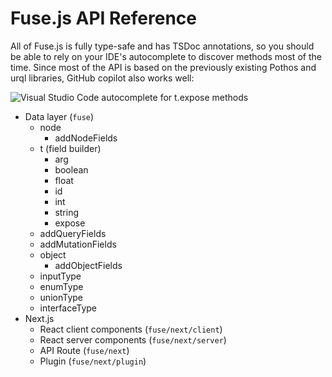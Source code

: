 # Fuse.js API Reference

All of Fuse.js is fully type-safe and has TSDoc annotations, so you should be able to rely on your IDE's autocomplete to discover methods most of the time. Since most of the API is based on the previously existing Pothos and urql libraries, GitHub copilot also works well:

![Visual Studio Code autocomplete for t.expose methods](https://gist.github.com/assets/7525670/4470f1d9-cdfc-4424-b18e-504c04836df2)

- Data layer (`fuse`)
  - node
    - addNodeFields
  - t (field builder)
    - arg
    - boolean
    - float
    - id
    - int
    - string
    - expose
  - addQueryFields
  - addMutationFields
  - object
    - addObjectFields
  - inputType
  - enumType
  - unionType
  - interfaceType
- Next.js
  - React client components (`fuse/next/client`)
  - React server components (`fuse/next/server`)
  - API Route (`fuse/next`)
  - Plugin (`fuse/next/plugin`)